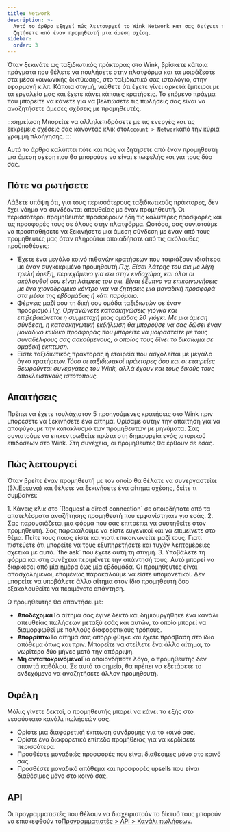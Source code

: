 ```yaml
---
title: Network
description: >-
  Αυτό το άρθρο εξηγεί πώς λειτουργεί το Wink Network και σας δείχνει πώς να
  ζητήσετε από έναν προμηθευτή μια άμεση σχέση.
sidebar:
  order: 3
---
```


Όταν ξεκινάτε ως ταξιδιωτικός πράκτορας στο Wink, βρίσκετε κάποια πράγματα που θέλετε να πουλήσετε στην πλατφόρμα και τα μοιράζεστε στα μέσα κοινωνικής δικτύωσης, στο ταξιδιωτικό σας ιστολόγιο, στην εφαρμογή κ.λπ.
Κάποια στιγμή, νιώθετε ότι έχετε γίνει αρκετά έμπειροι με τα εργαλεία μας και έχετε κάνει κάποιες κρατήσεις.
Το επόμενο πράγμα που μπορείτε να κάνετε για να βελτιώσετε τις πωλήσεις σας είναι να αναζητήσετε άμεσες σχέσεις με προμηθευτές.

:::σημείωση
Μπορείτε να αλληλεπιδράσετε με τις ενεργές και τις εκκρεμείς σχέσεις σας κάνοντας κλικ στο`Account > Network`από την κύρια γραμμή πλοήγησης.
:::

Αυτό το άρθρο καλύπτει πότε και πώς να ζητήσετε από έναν προμηθευτή μια άμεση σχέση που θα μπορούσε να είναι επωφελής και για τους δύο σας.

## Πότε να ρωτήσετε

Λάβετε υπόψη ότι, για τους περισσότερους ταξιδιωτικούς πράκτορες, δεν έχει νόημα να συνδέονται απευθείας με έναν προμηθευτή. Οι περισσότεροι προμηθευτές προσφέρουν ήδη τις καλύτερες προσφορές και τις προσφορές τους σε όλους στην πλατφόρμα.
Ωστόσο, σας συνιστούμε να προσπαθήσετε να ξεκινήσετε μια άμεση σύνδεση με έναν από τους προμηθευτές μας όταν πληρούται οποιαδήποτε από τις ακόλουθες προϋποθέσεις:

* Έχετε ένα μεγάλο κοινό πιθανών κρατήσεων που ταιριάζουν ιδιαίτερα με έναν συγκεκριμένο προμηθευτή.*Π.χ. Είσαι λάτρης του σκι με λίγη τρελή όρεξη, περιεχόμενο για σκι στην ενδοχώρα, και όλοι οι ακόλουθοί σου είναι λάτρεις του σκι. Είναι έξυπνο να επικοινωνήσεις με ένα χιονοδρομικό κέντρο για να ζητήσεις μια μοναδική προσφορά στα μέσα της εβδομάδας ή κάτι παρόμοιο.*
* Φέρνεις μαζί σου τη δική σου ομάδα ταξιδιωτών σε έναν προορισμό.*Π.χ. Οργανώνετε κατασκηνώσεις γιόγκα και επιβεβαιώνεται η συμμετοχή μιας ομάδας 20 γιόγκι. Με μια άμεση σύνδεση, η κατασκηνωτική εκδήλωση θα μπορούσε να σας δώσει έναν μοναδικό κωδικό προσφοράς που μπορείτε να μοιραστείτε με τους συναδέλφους σας ασκούμενους, ο οποίος τους δίνει το δικαίωμα σε ομαδική έκπτωση.*
* Είστε ταξιδιωτικός πράκτορας ή εταιρεία που ασχολείται με μεγάλο όγκο κρατήσεων.*Τόσο οι ταξιδιωτικοί πράκτορες όσο και οι εταιρείες θεωρούνται συνεργάτες του Wink, αλλά έχουν και τους δικούς τους αποκλειστικούς ιστότοπους.*

## Απαιτήσεις

Πρέπει να έχετε τουλάχιστον 5 προηγούμενες κρατήσεις στο Wink πριν μπορέσετε να ξεκινήσετε ένα αίτημα.
Ορίσαμε αυτήν την απαίτηση για να αποφύγουμε την κατακλυσμό των προμηθευτών με μηνύματα. Σας συνιστούμε να επικεντρωθείτε πρώτα στη δημιουργία ενός ιστορικού επιδόσεων στο Wink. Στη συνέχεια, οι προμηθευτές θα έρθουν σε εσάς.

## Πώς λειτουργεί

Όταν βρείτε έναν προμηθευτή με τον οποίο θα θέλατε να συνεργαστείτε (βλ.[Ερευνα](/studio/search/)) και θέλετε να ξεκινήσετε ένα αίτημα σχέσης, δείτε τι συμβαίνει:

<Steps>
  1. Κάνεις κλικ στο `Request a direct connection` σε οποιοδήποτε από τα αποτελέσματα αναζήτησης προμηθευτή που εμφανίστηκαν για εσάς.
  2. Σας παρουσιάζεται μια φόρμα που σας επιτρέπει να συστηθείτε στον προμηθευτή. Σας παρακαλούμε να είστε ευγενικοί και να επιμείνετε στο θέμα. Πείτε τους ποιος είστε και γιατί επικοινωνείτε μαζί τους. Γιατί πιστεύετε ότι μπορείτε να τους εξυπηρετήσετε και τυχόν λεπτομέρειες σχετικά με αυτό. `the ask` που έχετε αυτή τη στιγμή.
  3. Υποβάλετε τη φόρμα και στη συνέχεια περιμένετε την απάντησή τους. Αυτό μπορεί να διαρκέσει από μία ημέρα έως μία εβδομάδα. Οι προμηθευτές είναι απασχολημένοι, επομένως παρακαλούμε να είστε υπομονετικοί. Δεν μπορείτε να υποβάλετε άλλο αίτημα στον ίδιο προμηθευτή όσο εξακολουθείτε να περιμένετε απάντηση.
</Steps>


Ο προμηθευτής θα απαντήσει με:

* **Αποδέχομαι**Το αίτημά σας έγινε δεκτό και δημιουργήθηκε ένα κανάλι απευθείας πωλήσεων μεταξύ εσάς και αυτών, το οποίο μπορεί να διαμορφωθεί με πολλούς διαφορετικούς τρόπους.
* **Απορρίπτω**Το αίτημά σας απορρίφθηκε και έχετε πρόσβαση στο ίδιο απόθεμα όπως και πριν. Μπορείτε να στείλετε ένα άλλο αίτημα, το νωρίτερο δύο μήνες μετά την απόρριψη.
* **Μη ανταποκρινόμενο**Για οποιονδήποτε λόγο, ο προμηθευτής δεν απαντά καθόλου. Σε αυτό το σημείο, θα πρέπει να εξετάσετε το ενδεχόμενο να αναζητήσετε άλλον προμηθευτή.

## Οφέλη

Μόλις γίνετε δεκτοί, ο προμηθευτής μπορεί να κάνει τα εξής στο νεοσύστατο κανάλι πωλήσεών σας.

* Ορίστε μια διαφορετική έκπτωση συνδρομής για το κοινό σας.
* Ορίστε ένα διαφορετικό επίπεδο προμήθειας για να κερδίσετε περισσότερα.
* Προσθέστε μοναδικές προσφορές που είναι διαθέσιμες μόνο στο κοινό σας.
* Προσθέστε μοναδικό απόθεμα και προσφορές upsells που είναι διαθέσιμες μόνο στο κοινό σας.

## API

Οι προγραμματιστές που θέλουν να διαχειριστούν το δίκτυό τους μπορούν να επισκεφθούν το[Προγραμματιστές > API > Κανάλι πωλήσεων](/developers/apis/#sales-channel-api).

